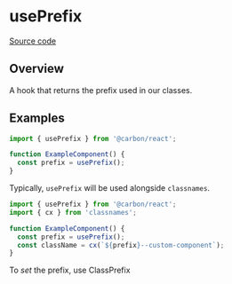 
<Meta title="Hooks/usePrefix" component={usePrefix} />

# usePrefix

[Source code](https://github.com/carbon-design-system/carbon/blob/main/packages/react/src/internal/usePrefix.js)

## Overview

A hook that returns the prefix used in our classes.

## Examples

```js
import { usePrefix } from '@carbon/react';

function ExampleComponent() {
  const prefix = usePrefix();
}
```

Typically, `usePrefix` will be used alongside `classnames`.

```js
import { usePrefix } from '@carbon/react';
import { cx } from 'classnames';

function ExampleComponent() {
  const prefix = usePrefix();
  const className = cx(`${prefix}--custom-component`);
}
```

To *set* the prefix, use <LinkTo title="Components/ClassPrefix" name="Overview">ClassPrefix</LinkTo>
